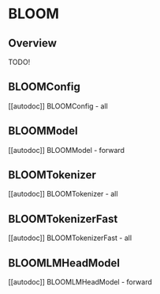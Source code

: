 <!--Copyright 2022 The HuggingFace Team. All rights reserved.

Licensed under the Apache License, Version 2.0 (the "License"); you may not use this file except in compliance with
the License. You may obtain a copy of the License at

http://www.apache.org/licenses/LICENSE-2.0

Unless required by applicable law or agreed to in writing, software distributed under the License is distributed on
an "AS IS" BASIS, WITHOUT WARRANTIES OR CONDITIONS OF ANY KIND, either express or implied. See the License for the
specific language governing permissions and limitations under the License.
-->

# BLOOM

## Overview

TODO!

## BLOOMConfig

[[autodoc]] BLOOMConfig
    - all

## BLOOMModel

[[autodoc]] BLOOMModel
    - forward

## BLOOMTokenizer

[[autodoc]] BLOOMTokenizer
    - all

## BLOOMTokenizerFast

[[autodoc]] BLOOMTokenizerFast
    - all

## BLOOMLMHeadModel

[[autodoc]] BLOOMLMHeadModel
    - forward